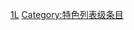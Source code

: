 {{emptycat}}

{{Articles by Quality|topic=三国|project=三国}}

[[Category:各等级三国条目|1L]]
[[Category:特色列表级条目|Category:特色列表级条目]]